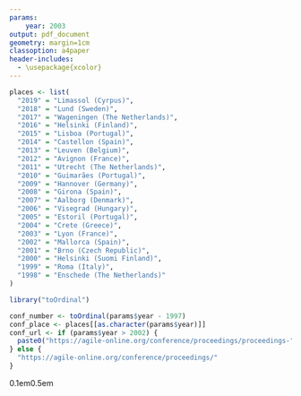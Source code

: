 ```yaml
---
params:
    year: 2003
output: pdf_document
geometry: margin=1cm
classoption: a4paper
header-includes:
  - \usepackage{xcolor}
---
```


```r
places <- list(
  "2019" = "Limassol (Cyrpus)",
  "2018" = "Lund (Sweden)",
  "2017" = "Wageningen (The Netherlands)",
  "2016" = "Helsinki (Finland)",
  "2015" = "Lisboa (Portugal)",
  "2014" = "Castellon (Spain)",
  "2013" = "Leuven (Belgium)",
  "2012" = "Avignon (France)",
  "2011" = "Utrecht (The Netherlands)",
  "2010" = "Guimarães (Portugal)",
  "2009" = "Hannover (Germany)",
  "2008" = "Girona (Spain)",
  "2007" = "Aalborg (Denmark)",
  "2006" = "Visegrad (Hungary)",
  "2005" = "Estoril (Portugal)",
  "2004" = "Crete (Greece)",
  "2003" = "Lyon (France)",
  "2002" = "Mallorca (Spain)",
  "2001" = "Brno (Czech Republic)",
  "2000" = "Helsinki (Suomi Finland)",
  "1999" = "Roma (Italy)",
  "1998" = "Enschede (The Netherlands)"
)

library("toOrdinal")

conf_number <- toOrdinal(params$year - 1997)
conf_place <- places[[as.character(params$year)]]
conf_url <- if (params$year > 2002) {
  paste0("https://agile-online.org/conference/proceedings/proceedings-", params$year)
} else {
  "https://agile-online.org/conference/proceedings/"
}
```

\scriptsize
\centering

<!-- based on https://tex.stackexchange.com/questions/196197/setting-background-color-of-minipage-without-overflow -->
\fboxrule0.1em\fboxsep0.5em
\fcolorbox{gray}{black!10}{
\begin{minipage}{10cm}
Peer-reviewed short paper at the \textbf{`r conf_number` AGILE International Conference on Geographic Information Science} `r params$year` in `r conf_place`. \\
\tiny\raggedright
Conference proceedings: \href{`r conf_url`}{`r conf_url`} \\
Self-archived with permission: \href{https://agile-online.org/conference/proceedings}{https://agile-online.org/conference/proceedings}
\end{minipage}
}
